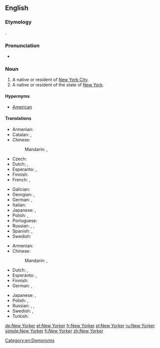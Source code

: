 ==English==

===Etymology===
{{suffix|New York|er|lang=en}}.

===Pronunciation===
* {{rhymes|ɔː(ɹ)kə(ɹ)|lang=en}}

===Noun===
{{en-noun}}

# A native or resident of [[New York City]].
# A native or resident of the state of [[New York]].

====Hypernyms====
*[[American]]

====Translations====
{{trans-top|a native or resident of New York City}}
* Armenian: {{t|hy|նյույորքցի|tr=nyuyorkʿcʿi|sc=Armn}}
* Catalan: {{t|ca|novaiorquès|m}}, {{t|ca|novaiorquesa|f}}
* Chinese:
*: Mandarin: {{t+|cmn|紐約人|sc=Hani}}, {{t|cmn|纽约人|tr=Niǔyuērén|sc=Hani}}
* Czech: {{t|cs|Newyorčan|m}}
* Dutch: {{t|nl|New Yorker|m}}, {{t|nl|New Yorkse|f}}
* Esperanto: {{t|eo|Nov-Jorkano}}, {{t|eo|Novjorkano}}
* Finnish: {{t|fi|newyorkilainen}}
* French: {{t+|fr|New-Yorkais|m}}, {{t+|fr|New-Yorkaise|f}}
{{trans-mid}}
* Galician: {{t|gl|neoiorquino|m}}
* Georgian: {{t|ka|ნიუ-იორკელი|sc=Geor}}, {{t|ka|ნიუ იორკელი|sc=Geor}}
* German: {{t+|de|New Yorker|m}}, {{t|de|New Yorkerin|f}}
* Italian: {{t|it|newyorkese|m|f}}
* Japanese: {{t|ja|ニューヨーカー|tr=Nyū Yōkā|sc=Jpan}}, {{t|ja|ニューヨーク人|tr=Nyū Yōku-jin|sc=Jpan}}
* Polish: {{t+|pl|nowojorczyk|m}}, {{t+|pl|nowojorczanka|f}}
* Portuguese: {{t|pt|nova-iorquino|m}}
* Russian: {{t+|ru|нью-йо́ркец|m}}, {{t|ru|[[жи́тель]] [[Нью-Йорк|Нью-Йо́рка]]|m}}, {{t|ru|[[жи́тельница]] [[Нью-Йорк|Нью-Йо́рка]]|f}}
* Spanish: {{t|es|neoyorkino}}, {{t+|es|neoyorquino|m}}
* Swedish: {{t|sv|New York-bo|c}}
{{trans-bottom}}

{{trans-top|a native or resident of the state of New York}}
* Armenian: {{t|hy|նյույորքցի|tr=nyuyorkʿcʿi|sc=Armn}}
* Chinese:
*: Mandarin: {{t+|cmn|紐約人|sc=Hani}}, {{t|cmn|纽约人|tr=Niǔyuērén|sc=Hani}}
* Dutch: {{t|nl|New Yorker|m}}, {{t|nl|New Yorkse|f}}
* Esperanto: {{t|eo|Nov-Jorkiano}}, {{t|eo|Novjorkiano}}
* Finnish: {{t|fi|newyorkilainen}}
* German: {{t+|de|New Yorker|m}}, {{t|de|New Yorkerin|f}}
{{trans-mid}}
* Japanese: {{t|ja|ニューヨーカー|tr=Nyū Yōkā|sc=Jpan}}, {{t|ja|ニューヨーク人|tr=Nyū Yōku-jin|sc=Jpan}}
* Polish: {{t+|pl|Nowojorczyk|m}}, {{t+|pl|Nowojorczanka|f}}
* Russian: {{t+|ru|нью-йо́ркец|m}}, {{t|ru|[[жи́тель]] [[штат|шта́та]] [[Нью-Йо́рк]]|m}}, {{t|ru|[[жи́тельница]] [[штат|шта́та]] [[Нью-Йо́рк]]|f}}
* Swedish: {{t|sv|new yorkare|c}}, {{t|sv|new yorkbo|c}}
* Turkish: {{t|tr|New Yorklu}}
{{trans-bottom}}

[[Category:en:Demonyms]]

[[de:New Yorker]]
[[et:New Yorker]]
[[fr:New Yorker]]
[[pl:New Yorker]]
[[ru:New Yorker]]
[[simple:New Yorker]]
[[fi:New Yorker]]
[[zh:New Yorker]]